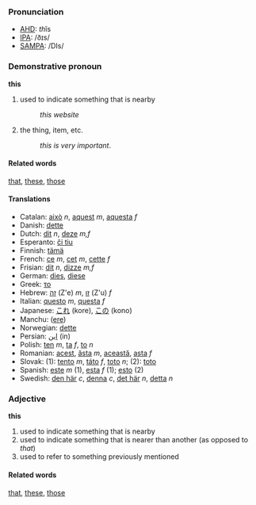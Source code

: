 ===Pronunciation===
*[[w:AHD|AHD]]: <i>th</i>ĭs
*[[w:IPA|IPA]]: /ðɪs/
*[[w:SAMPA|SAMPA]]: /DIs/

===Demonstrative pronoun===

'''this'''

# used to indicate something that is nearby
#:''this website''
# the thing, item, etc.
#: ''this is very important''.


====Related words====
[[that]], [[these]], [[those]]

====Translations====
*Catalan: [[això]] ''n'', [[aquest]] ''m'', [[aquesta]] ''f''
*Danish: [[dette]]
*Dutch: [[dit]] ''n'', [[deze]] ''m,f''
*Esperanto: [[ĉi tiu]]
*Finnish: [[tämä]]
*French: [[ce]] ''m'', [[cet]] ''m'', [[cette]] ''f''
*Frisian: [[dit]] ''n'', [[dizze]] ''m,f''
*German: [[dies]], [[diese]]
*Greek: [[το]]
*Hebrew: [[זה]] (Z'e) ''m'', [[זו]] (Z'u) ''f''
*Italian: [[questo]] ''m'', [[questa]] ''f''
*Japanese: [[これ]] (kore), [[この]] (kono)
*Manchu: ([[ere]])
*Norwegian: [[dette]]
*Persian: [[اين]] (in)
*Polish: [[ten]] ''m'', [[ta]] ''f'', [[to]] ''n''
*Romanian: [[acest]], [[ăsta]] ''m'', [[această]], [[asta]] ''f''
*Slovak: (1): [[tento]] ''m'', [[táto]] ''f'', [[toto]] ''n''; (2): [[toto]]
*Spanish: [[este]] ''m'' (1), [[esta]] ''f'' (1); [[esto]] (2)
*Swedish: [[den här]] ''c'', [[denna]] ''c'', [[det här]] ''n'', [[detta]] ''n''

===Adjective===

'''this'''

# used to indicate something that is nearby
# used to indicate something that is nearer than another (as opposed to ''that'')
# used to refer to something previously mentioned

====Related words====
[[that]], [[these]], [[those]]